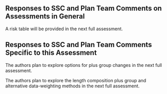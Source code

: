 \allsectionsfont{\raggedright}
## Responses to SSC and Plan Team Comments on Assessments in General

\begin{quote}
\emph{…risk tables only need to be produced for groundfish assessments that are in ‘full’ year in the cycle. (SSC, June 2019)}
\end{quote}

A risk table will be provided in the next full assessment.

\allsectionsfont{\raggedright}
## Responses to SSC and Plan Team Comments Specific to this Assessment

\begin{quote}
\emph{The Plan Team recommended the authors examine the high proportion of survey and commercial catch that are being assigned to the plus group age bin and investigate why fits to the fishery plus group are so poor. (November 2020)}
\end{quote}

\begin{quote}
\emph{The SSC reiterates its 2018 request for the author to explore alternative binning for the plus group
used in the assessment. (December 2020)}
\end{quote}

The authors plan to explore options for plus group changes in the next full assessment.

\begin{quote}
\emph{The Team recommends evaluating how the definition of the length composition plus group, and alternative data-weighting methods, affect model performance.” (Plan Team, November 2015); “Finally, the SSC notes the increasing proportion of fish in the fishery length composition plus-group and looks forward to seeing the results of the ongoing investigations into alternative length composition bin structures. The SSC also agrees with the high priority placed on improving maturity-at-age information for northern rockfish.” (SSC, December 2018)}
\end{quote}

The authors plan to explore the length composition plus group and alternative data-weighting methods in the next full assessment.
